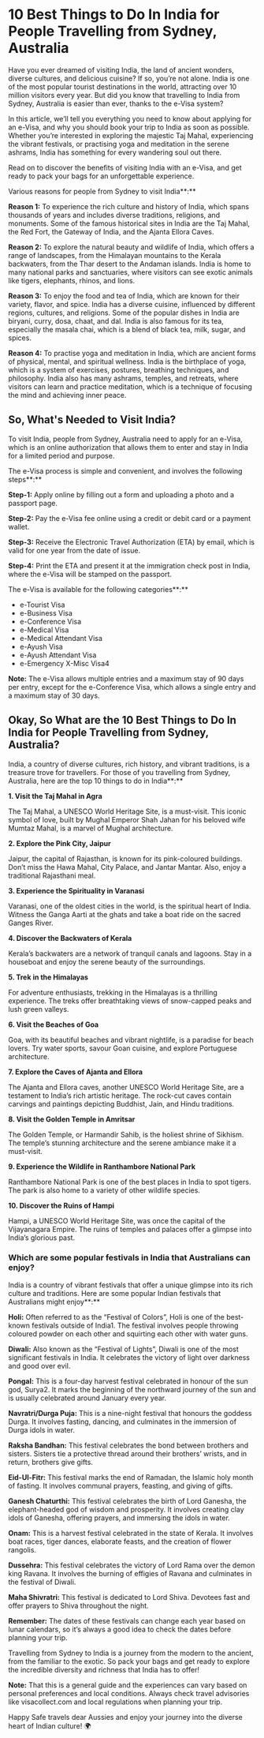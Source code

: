 # 10 Best Things to Do In India for People Travelling from Sydney, Australia

Have you ever dreamed of visiting India, the land of ancient wonders, diverse cultures, and delicious cuisine? If so, you’re not alone. India is one of the most popular tourist destinations in the world, attracting over 10 million visitors every year. But did you know that travelling to India from Sydney, Australia is easier than ever, thanks to the e-Visa system? 

In this article, we’ll tell you everything you need to know about applying for an e-Visa, and why you should book your trip to India as soon as possible. Whether you’re interested in exploring the majestic Taj Mahal, experiencing the vibrant festivals, or practising yoga and meditation in the serene ashrams, India has something for every wandering soul out there. 

Read on to discover the benefits of visiting India with an e-Visa, and get ready to pack your bags for an unforgettable experience.

Various reasons for people from Sydney to visit India**:**

**Reason 1:** To experience the rich culture and history of India, which spans thousands of years and includes diverse traditions, religions, and monuments. Some of the famous historical sites in India are the Taj Mahal, the Red Fort, the Gateway of India, and the Ajanta Ellora Caves.

**Reason 2:** To explore the natural beauty and wildlife of India, which offers a range of landscapes, from the Himalayan mountains to the Kerala backwaters, from the Thar desert to the Andaman islands. India is home to many national parks and sanctuaries, where visitors can see exotic animals like tigers, elephants, rhinos, and lions.

**Reason 3:** To enjoy the food and tea of India, which are known for their variety, flavor, and spice. India has a diverse cuisine, influenced by different regions, cultures, and religions. Some of the popular dishes in India are biryani, curry, dosa, chaat, and dal. India is also famous for its tea, especially the masala chai, which is a blend of black tea, milk, sugar, and spices.

**Reason 4:** To practise yoga and meditation in India, which are ancient forms of physical, mental, and spiritual wellness. India is the birthplace of yoga, which is a system of exercises, postures, breathing techniques, and philosophy. India also has many ashrams, temples, and retreats, where visitors can learn and practice meditation, which is a technique of focusing the mind and achieving inner peace.

## So, What's Needed to Visit India? 

To visit India, people from Sydney, Australia need to apply for an e-Visa, which is an online authorization that allows them to enter and stay in India for a limited period and purpose. 

The e-Visa process is simple and convenient, and involves the following steps**:**

**Step-1:** Apply online by filling out a form and uploading a photo and a passport page.

**Step-2:** Pay the e-Visa fee online using a credit or debit card or a payment wallet.

**Step-3:** Receive the Electronic Travel Authorization (ETA) by email, which is valid for one year from the date of issue.

**Step-4:** Print the ETA and present it at the immigration check post in India, where the e-Visa will be stamped on the passport.

The e-Visa is available for the following categories**:** 

- e-Tourist Visa 
- e-Business Visa
- e-Conference Visa
- e-Medical Visa
- e-Medical Attendant Visa 
- e-Ayush Visa
- e-Ayush Attendant Visa 
- e-Emergency X-Misc Visa4

**Note:** The e-Visa allows multiple entries and a maximum stay of 90 days per entry, except for the e-Conference Visa, which allows a single entry and a maximum stay of 30 days.

## Okay, So What are the 10 Best Things to Do In India for People Travelling from Sydney, Australia?

India, a country of diverse cultures, rich history, and vibrant traditions, is a treasure trove for travellers. For those of you travelling from Sydney, Australia, here are the top 10 things to do in India**:**

**1. Visit the Taj Mahal in Agra**

The Taj Mahal, a UNESCO World Heritage Site, is a must-visit. This iconic symbol of love, built by Mughal Emperor Shah Jahan for his beloved wife Mumtaz Mahal, is a marvel of Mughal architecture.

**2. Explore the Pink City, Jaipur**

Jaipur, the capital of Rajasthan, is known for its pink-coloured buildings. Don’t miss the Hawa Mahal, City Palace, and Jantar Mantar. Also, enjoy a traditional Rajasthani meal.

**3. Experience the Spirituality in Varanasi**

Varanasi, one of the oldest cities in the world, is the spiritual heart of India. Witness the Ganga Aarti at the ghats and take a boat ride on the sacred Ganges River.

**4. Discover the Backwaters of Kerala**

Kerala’s backwaters are a network of tranquil canals and lagoons. Stay in a houseboat and enjoy the serene beauty of the surroundings.

**5. Trek in the Himalayas**

For adventure enthusiasts, trekking in the Himalayas is a thrilling experience. The treks offer breathtaking views of snow-capped peaks and lush green valleys.

**6. Visit the Beaches of Goa**

Goa, with its beautiful beaches and vibrant nightlife, is a paradise for beach lovers. Try water sports, savour Goan cuisine, and explore Portuguese architecture.

**7. Explore the Caves of Ajanta and Ellora**

The Ajanta and Ellora caves, another UNESCO World Heritage Site, are a testament to India’s rich artistic heritage. The rock-cut caves contain carvings and paintings depicting Buddhist, Jain, and Hindu traditions.

**8. Visit the Golden Temple in Amritsar**

The Golden Temple, or Harmandir Sahib, is the holiest shrine of Sikhism. The temple’s stunning architecture and the serene ambiance make it a must-visit.

**9. Experience the Wildlife in Ranthambore National Park**

Ranthambore National Park is one of the best places in India to spot tigers. The park is also home to a variety of other wildlife species.

**10. Discover the Ruins of Hampi**

Hampi, a UNESCO World Heritage Site, was once the capital of the Vijayanagara Empire. The ruins of temples and palaces offer a glimpse into India’s glorious past.

### Which are some popular festivals in India that Australians can enjoy?

India is a country of vibrant festivals that offer a unique glimpse into its rich culture and traditions. Here are some popular Indian festivals that Australians might enjoy**:**

**Holi:** Often referred to as the “Festival of Colors”, Holi is one of the best-known festivals outside of India1. The festival involves people throwing coloured powder on each other and squirting each other with water guns.

**Diwali:** Also known as the “Festival of Lights”, Diwali is one of the most significant festivals in India. It celebrates the victory of light over darkness and good over evil.

**Pongal:** This is a four-day harvest festival celebrated in honour of the sun god, Surya2. It marks the beginning of the northward journey of the sun and is usually celebrated around January every year.

**Navratri/Durga Puja:** This is a nine-night festival that honours the goddess Durga. It involves fasting, dancing, and culminates in the immersion of Durga idols in water.

**Raksha Bandhan:** This festival celebrates the bond between brothers and sisters. Sisters tie a protective thread around their brothers’ wrists, and in return, brothers give gifts.

**Eid-Ul-Fitr:** This festival marks the end of Ramadan, the Islamic holy month of fasting. It involves communal prayers, feasting, and giving of gifts.

**Ganesh Chaturthi:** This festival celebrates the birth of Lord Ganesha, the elephant-headed god of wisdom and prosperity. It involves creating clay idols of Ganesha, offering prayers, and immersing the idols in water.

**Onam:** This is a harvest festival celebrated in the state of Kerala. It involves boat races, tiger dances, elaborate feasts, and the creation of flower rangolis.

**Dussehra:** This festival celebrates the victory of Lord Rama over the demon king Ravana. It involves the burning of effigies of Ravana and culminates in the festival of Diwali.

**Maha Shivratri:** This festival is dedicated to Lord Shiva. Devotees fast and offer prayers to Shiva throughout the night.

**Remember:** The dates of these festivals can change each year based on lunar calendars, so it’s always a good idea to check the dates before planning your trip. 

Travelling from Sydney to India is a journey from the modern to the ancient, from the familiar to the exotic. So pack your bags and get ready to explore the incredible diversity and richness that India has to offer!

**Note:**  That this is a general guide and the experiences can vary based on personal preferences and local conditions. Always check travel advisories like visacollect.com and local regulations when planning your trip. 

Happy Safe travels dear Aussies and enjoy your journey into the diverse heart of Indian culture! 🌍







